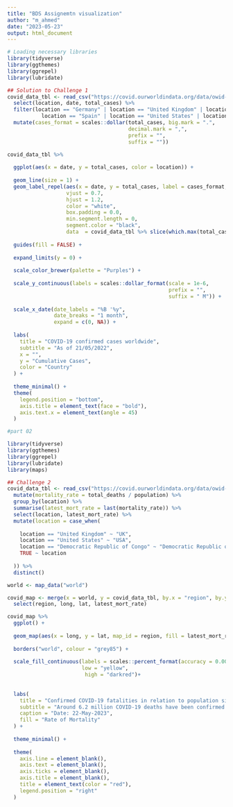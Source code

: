 ```yaml
---
title: "BDS Assignemtn visualization"
author: "m_ahmed"
date: "2023-05-23"
output: html_document
---
```


```r

# Loading necessary libraries
library(tidyverse)
library(ggthemes)
library(ggrepel)
library(lubridate)

## Solution to Challenge 1 
covid_data_tbl <- read_csv("https://covid.ourworldindata.org/data/owid-covid-data.csv") %>% 
  select(location, date, total_cases) %>% 
  filter(location == "Germany" | location == "United Kingdom" | location == "France" |
           location == "Spain" | location == "United States" | location == "Europe") %>% 
  mutate(cases_format = scales::dollar(total_cases, big.mark = ".",
                                       decimal.mark = ",",
                                       prefix = "",
                                       suffix = ""))

covid_data_tbl %>% 
  
  ggplot(aes(x = date, y = total_cases, color = location)) +
  
  geom_line(size = 1) +
  geom_label_repel(aes(x = date, y = total_cases, label = cases_format, fill = location),
                   vjust = 0.7,
                   hjust = 1.2,
                   color = "white",
                   box.padding = 0.0,
                   min.segment.length = 0,
                   segment.color = "black",
                   data  = covid_data_tbl %>% slice(which.max(total_cases))) +
  
  guides(fill = FALSE) +
  
  expand_limits(y = 0) +
  
  scale_color_brewer(palette = "Purples") +
  
  scale_y_continuous(labels = scales::dollar_format(scale = 1e-6,
                                                    prefix = "",
                                                    suffix = " M")) +
  
  scale_x_date(date_labels = "%B '%y",
               date_breaks = "1 month",
               expand = c(0, NA)) +
  
  labs(
    title = "COVID-19 confirmed cases worldwide",
    subtitle = "As of 21/05/2022",
    x = "",
    y = "Cumulative Cases",
    color = "Country"
  ) +
  
  theme_minimal() +
  theme(
    legend.position = "bottom",
    axis.title = element_text(face = "bold"),
    axis.text.x = element_text(angle = 45)
  )

```


```r
#part 02

library(tidyverse)
library(ggthemes)
library(ggrepel)
library(lubridate)
library(maps)

## Challenge 2
covid_data_tbl <- read_csv("https://covid.ourworldindata.org/data/owid-covid-data.csv") %>% 
  mutate(mortality_rate = total_deaths / population) %>% 
  group_by(location) %>% 
  summarise(latest_mort_rate = last(mortality_rate)) %>% 
  select(location, latest_mort_rate) %>% 
  mutate(location = case_when(
    
    location == "United Kingdom" ~ "UK",
    location == "United States" ~ "USA",
    location == "Democratic Republic of Congo" ~ "Democratic Republic of the Congo",
    TRUE ~ location
    
  )) %>%
  distinct()

world <- map_data("world")

covid_map <- merge(x = world, y = covid_data_tbl, by.x = "region", by.y = "location") %>% 
  select(region, long, lat, latest_mort_rate)

covid_map %>% 
  ggplot() +
  
  geom_map(aes(x = long, y = lat, map_id = region, fill = latest_mort_rate), map = world) +
  
  borders("world", colour = "grey85") +
  
  scale_fill_continuous(labels = scales::percent_format(accuracy = 0.001), 
                        low = "yellow",
                         high = "darkred")+
              
  
  labs(
    title = "Confirmed COVID-19 fatalities in relation to population size",
    subtitle = "Around 6.2 million COVID-19 deaths have been confirmed globally.",
    caption = "Date: 22-May-2023",
    fill = "Rate of Mortality"
  ) +
  
  theme_minimal() +
  
  theme(
    axis.line = element_blank(),
    axis.text = element_blank(),
    axis.ticks = element_blank(),
    axis.title = element_blank(),
    title = element_text(color = "red"),
    legend.position = "right"
  )

```